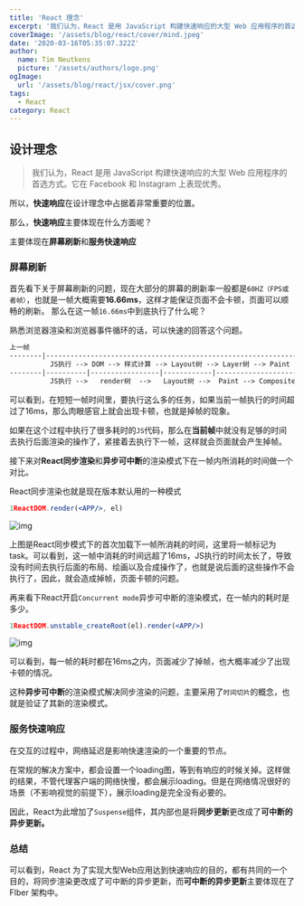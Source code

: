 ```yaml
---
title: 'React 理念'
excerpt: '我们认为，React 是用 JavaScript 构建快速响应的大型 Web 应用程序的首选方式。它在 Facebook 和 Instagram 上表现优秀。'
coverImage: '/assets/blog/react/cover/mind.jpeg'
date: '2020-03-16T05:35:07.322Z'
author:
  name: Tim Neutkens
  picture: '/assets/authors/logo.png'
ogImage:
  url: '/assets/blog/react/jsx/cover.png'
tags:
  - React
category: React
---
```


## 设计理念


> 我们认为，React 是用 JavaScript 构建快速响应的大型 Web 应用程序的首选方式。它在 Facebook 和 Instagram 上表现优秀。

所以，**快速响应**在设计理念中占据着非常重要的位置。

那么，**快速响应**主要体现在什么方面呢？

主要体现在**屏幕刷新**和**服务快速响应**

### 屏幕刷新

首先看下关于屏幕刷新的问题，现在大部分的屏幕的刷新率一般都是`60HZ（FPS或者帧）`，也就是一帧大概需要**16.66ms**，这样才能保证页面不会卡顿，页面可以顺畅的刷新。 那么在这一帧`16.66ms`中到底执行了什么呢？

熟悉浏览器渲染和浏览器事件循环的话，可以快速的回答这个问题。

```md
上一帧                                                                     下一帧
--------|---------------------------------------------------------------|---------
          JS执行 --> DOM --> 样式计算 --> Layout树 --> Layer树 --> Paint
--------|----------|-----------------|------------|---------------------|---------
          JS执行 -->   render树  -->   Layout树 -->  Paint --> Composite
```

可以看到，在短短一帧时间里，要执行这么多的任务，如果当前一帧执行的时间超过了16ms，那么肉眼感官上就会出现卡顿，也就是掉帧的现象。

如果在这个过程中执行了很多耗时的`JS`代码，那么在**当前帧**中就没有足够的时间去执行后面渲染的操作了，紧接着去执行下一帧，这样就会页面就会产生掉帧。

接下来对**React同步渲染**和**异步可中断**的渲染模式下在一帧内所消耗的时间做一个对比。

React同步渲染也就是现在版本默认用的一种模式

```jsx
1ReactDOM.render(<APP/>, el)
```

![img](https://cdn.jsdelivr.net/gh/Wangbaoqi/blogImgs@master/nateImgs/react/react-tongbu.png)

上图是React同步模式下的首次加载下一帧所消耗的时间，这里将一帧标记为task。可以看到，这一帧中消耗的时间远超了16ms，JS执行的时间太长了，导致没有时间去执行后面的布局、绘画以及合成操作了，也就是说后面的这些操作不会执行了，因此，就会造成掉帧，页面卡顿的问题。

再来看下React开启`Concurrent mode`异步可中断的渲染模式，在一帧内的耗时是多少。

```jsx
1ReactDOM.unstable_createRoot(el).render(<APP/>)
```

![img](https://cdn.jsdelivr.net/gh/Wangbaoqi/blogImgs@master/nateImgs/react/react-concurrent.png)

可以看到，每一帧的耗时都在16ms之内，页面减少了掉帧，也大概率减少了出现卡顿的情况。

这种**异步可中断**的渲染模式解决同步渲染的问题，主要采用了`时间切片`的概念，也就是验证了其新的渲染模式。

### 服务快速响应

在交互的过程中，网络延迟是影响快速渲染的一个重要的节点。

在常规的解决方案中，都会设置一个loading图，等到有响应的时候关掉。这样做的结果，不管代理客户端的网络快慢，都会展示loading。但是在网络情况很好的场景（不影响视觉的前提下），展示loading是完全没有必要的。

因此，React为此增加了`Suspense`组件，其内部也是将**同步更新**更改成了**可中断的异步更新。**

### 总结

可以看到，React 为了实现大型Web应用达到快速响应的目的，都有共同的一个目的，将同步渲染更改成了可中断的异步更新，而**可中断的异步更新**主要体现在了FIber 架构中。

